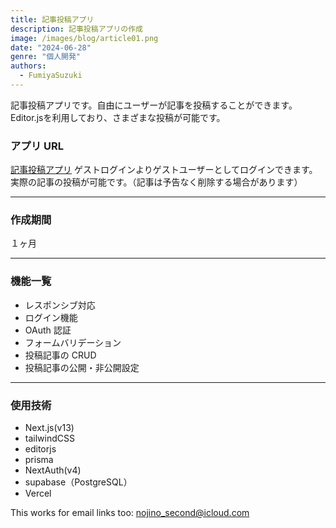 ```yaml
---
title: 記事投稿アプリ
description: 記事投稿アプリの作成
image: /images/blog/article01.png
date: "2024-06-28"
genre: "個人開発"
authors:
  - FumiyaSuzuki
---
```


<Callout>
  記事投稿アプリです。自由にユーザーが記事を投稿することができます。
  Editor.jsを利用しており、さまざまな投稿が可能です。
</Callout>

### アプリ URL

[記事投稿アプリ](https://article-post.vercel.app/)
ゲストログインよりゲストユーザーとしてログインできます。
実際の記事の投稿が可能です。（記事は予告なく削除する場合があります）

---

### 作成期間

１ヶ月

---

### 機能一覧

- レスポンシブ対応
- ログイン機能
- OAuth 認証
- フォームバリデーション
- 投稿記事の CRUD
- 投稿記事の公開・非公開設定

---

### 使用技術

- Next.js(v13)
- tailwindCSS
- editorjs
- prisma
- NextAuth(v4)
- supabase（PostgreSQL）
- Vercel

This works for email links too: nojino_second@icloud.com
